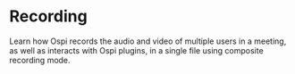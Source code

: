 # Recording

Learn how Ospi records the audio and video of multiple users in a meeting, as well as interacts with Ospi plugins, in a single file using composite recording mode.

<CardSection id="Recording">

  <Card
    title="Recording Overview"
    to="/guides/capabilities/recording/recording-overview"
  />
  <Card
    title="Start Recording a Meeting"
    to="/guides/capabilities/recording/start-recording"
  />
  <Card
    title="Configure Video Settings"
    to="/guides/capabilities/recording/configure-codecs"
  />
  <Card
    title="Add Watermark"
    to="/guides/capabilities/recording/add-watermark"
  />
  <Card
    title="Set Audio Configurations"
    to="/guides/capabilities/recording/configure-audio-codec"
  />
  <Card
    title="Stop Recording a Meeting"
    to="/guides/capabilities/recording/stop-recording"
  />
  <Card
    title="Manage Ospi's Default Recording Upload Settings"
    to="/guides/capabilities/recording/configure-dyte-bucket-config"
  />
  <Card
    title="Monitor Recording Status"
    to="/guides/capabilities/recording/monitor-status"
  />
  <Card
    title="Publish Recorded File to Your Cloud Provider"
    to="/guides/capabilities/recording/custom-cloud-storage"
  />
  <Card
    title="Interactive Recordings with Timed Metadata"
    to="/guides/capabilities/recording/interactive-recording"
  />
  <Card
    title="Create Custom Recording App"
    to="/guides/capabilities/recording/create-record-app-using-sdks"
  />
</CardSection>

<head>
  <title>Recording Guide</title>
</head>
